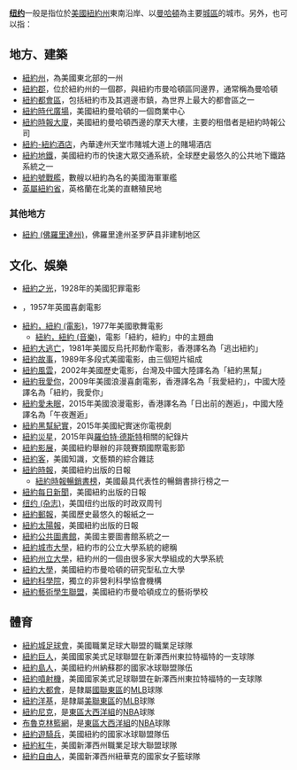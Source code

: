 '''[[纽约|纽约]]'''一般是指位於[[美國|美國]][[紐約州|紐約州]]東南沿岸、以[[曼哈頓|曼哈頓]]為主要[[市區|城區]]的城市。另外，也可以指：

== 地方、建築 ==
* [[紐約州|紐約州]]，為美國東北部的一州
* [[紐約郡|紐約郡]]，位於紐約州的一個郡，與紐約市曼哈頓區同邊界，通常稱為曼哈頓
* [[紐約都會區|紐約都會區]]，包括紐約市及其週邊市鎮，為世界上最大的都會區之一
* [[紐約時代廣場|紐約時代廣場]]，美國紐約曼哈頓的一個商業中心
* [[紐約時報大廈|紐約時報大廈]]，美國紐約曼哈頓西邊的摩天大樓，主要的租借者是紐約時報公司
* [[紐約-紐約酒店|紐約-紐約酒店]]，內華達州天堂市賭城大道上的賭場酒店
* [[紐約地鐵|紐約地鐵]]，美國紐約市的快速大眾交通系統，全球歷史最悠久的公共地下鐵路系統之一
* [[紐約號戰艦|紐約號戰艦]]，數艘以紐約為名的美國海軍軍艦
* [[英屬紐約省|英屬紐約省]]，英格蘭在北美的直轄殖民地

===其他地方===
* [[紐約_(佛羅里達州)|紐約 (佛羅里達州)]]，佛羅里達州圣罗萨县非建制地区

== 文化、娛樂 ==
* [[紐約之光|紐約之光]]，1928年的美國犯罪電影
* {{link-en|紐約之王|A King in New York}}，1957年英國喜劇電影
* [[紐約，紐約_(電影)|紐約，紐約 (電影)]]，1977年美國歌舞電影
** [[紐約，紐約_(音樂)|紐約，紐約 (音樂)]]，電影「紐約，紐約」中的主題曲
* [[紐約大逃亡|紐約大逃亡]]，1981年美國反烏托邦動作電影，香港譯名為「逃出紐約」
* [[紐約故事|紐約故事]]，1989年多段式美國電影，由三個短片組成
* [[紐約風雲|紐約風雲]]，2002年美國歷史電影，台灣及中國大陸譯名為「紐約黑幫」
* [[紐約我愛你|紐約我愛你]]，2009年美國浪漫喜劇電影，香港譯名為「我愛紐約」，中國大陸譯名為「紐約，我愛你」
* [[紐約愛未眠|紐約愛未眠]]，2015年美國浪漫電影，香港譯名為「日出前的邂逅」，中國大陸譯名為「午夜邂逅」
* [[紐約黑幫紀實|紐約黑幫紀實]]，2015年美國紀實迷你電視劇
* [[紐約災星|紐約災星]]，2015年與[[羅伯特·德斯特|羅伯特·德斯特]]相關的紀錄片
* [[紐約影展|紐約影展]]，美國紐約舉辦的非競賽類國際電影節
* [[紐約客|紐約客]]，美國知識，文藝類的綜合雜誌
* [[紐約時報|紐約時報]]，美國紐約出版的日報
** [[紐約時報暢銷書榜|紐約時報暢銷書榜]]，美國最具代表性的暢銷書排行榜之一
* [[紐約每日新聞|紐約每日新聞]]，美國紐約出版的日報
* [[纽约_(杂志)|纽约 (杂志)]]，美国纽约出版的时政双周刊
* [[紐約郵報|紐約郵報]]，美國歷史最悠久的報紙之一
* [[紐約太陽報|紐約太陽報]]，美國紐約出版的日報
* [[紐約公共圖書館|紐約公共圖書館]]，美國主要圖書館系統之一
* [[紐約城市大學|紐約城市大學]]，紐約市的公立大學系統的總稱
* [[紐約州立大學|紐約州立大學]]，紐約州的一個由很多家大學組成的大學系統
* [[紐約大學|紐約大學]]，美國紐約市曼哈頓的研究型私立大學
* [[紐約科學院|紐約科學院]]，獨立的非營利科學協會機構
* [[紐約藝術學生聯盟|紐約藝術學生聯盟]]，美國紐約市曼哈頓成立的藝術學校

== 體育 ==
* [[紐約城足球會|紐約城足球會]]，美國職業足球大聯盟的職業足球隊
* [[紐約巨人|紐約巨人]]，美國國家美式足球聯盟在新澤西州東拉特福特的一支球隊
* [[紐約島人|紐約島人]]，美國紐約州納蘇郡的國家冰球聯盟隊伍
* [[紐約噴射機|紐約噴射機]]，美國國家美式足球聯盟在新澤西州東拉特福特的一支球隊
* [[紐約大都會|紐約大都會]]，是隸屬[[國家聯盟東區|國聯東區]]的[[美國職業棒球大聯盟|MLB]]球隊
*[[紐約洋基|紐約洋基]]，是隸屬[[美國聯盟東區|美聯東區]]的[[美國職業棒球大聯盟|MLB]]球隊
*[[纽约尼克斯|紐約尼克]]，是[[東區聯盟_(NBA)|東區]][[NBA大西洋組|大西洋組]]的[[NBA|NBA]]球隊
*[[布鲁克林篮网|布魯克林籃網]]，是[[東區聯盟_(NBA)|東區]][[NBA大西洋組|大西洋組]]的[[NBA|NBA]]球隊
* [[紐約遊騎兵|紐約遊騎兵]]，美國紐約的國家冰球聯盟隊伍
* [[紐約紅牛|紐約紅牛]]，美國新澤西州職業足球大聯盟球隊
* [[紐約自由人|紐約自由人]]，美國新澤西州紐華克的國家女子籃球隊

{{disambig|Cat=二字譯名消歧義}}